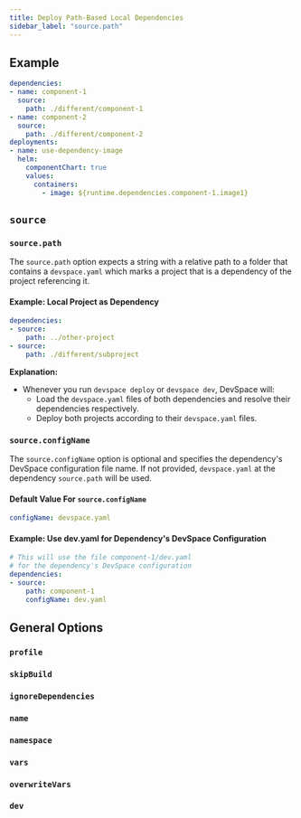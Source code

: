 ```yaml
---
title: Deploy Path-Based Local Dependencies
sidebar_label: "source.path"
---
```




## Example
```yaml
dependencies:
- name: component-1
  source:
    path: ./different/component-1
- name: component-2
  source:
    path: ./different/component-2
deployments:
- name: use-dependency-image
  helm:
    componentChart: true
    values:
      containers:
        - image: ${runtime.dependencies.component-1.image1}
```

## `source`

### `source.path`
The `source.path` option expects a string with a relative path to a folder that contains a `devspace.yaml` which marks a project that is a dependency of the project referencing it.

#### Example: Local Project as Dependency
```yaml
dependencies:
- source:
    path: ../other-project
- source:
    path: ./different/subproject
```
**Explanation:**  
- Whenever you run `devspace deploy` or `devspace dev`, DevSpace will:
  - Load the `devspace.yaml` files of both dependencies and resolve their dependencies respectively.
  - Deploy both projects according to their `devspace.yaml` files.

### `source.configName`
The `source.configName` option is optional and specifies the dependency's DevSpace configuration file name. If not provided, `devspace.yaml` at the dependency `source.path` will be used.

#### Default Value For `source.configName`
```yaml
configName: devspace.yaml
```

#### Example: Use dev.yaml for Dependency's DevSpace Configuration
```yaml
# This will use the file component-1/dev.yaml
# for the dependency's DevSpace configuration
dependencies:
- source:
    path: component-1
    configName: dev.yaml
```

## General Options

### `profile`

<FragmentDependencyProfile/>


### `skipBuild`

<FragmentDependencySkipBuild/>


### `ignoreDependencies`

<FragmentDependencyIgnoreDependencies/>


### `name`

<FragmentDependencyName/>


### `namespace`

<FragmentDependencyNamespace/>

### `vars`

<FragmentDependencyVars/>

### `overwriteVars`

<FragmentDependencyOverwriteVars/>

### `dev`

<FragmentDependencyDev/>
